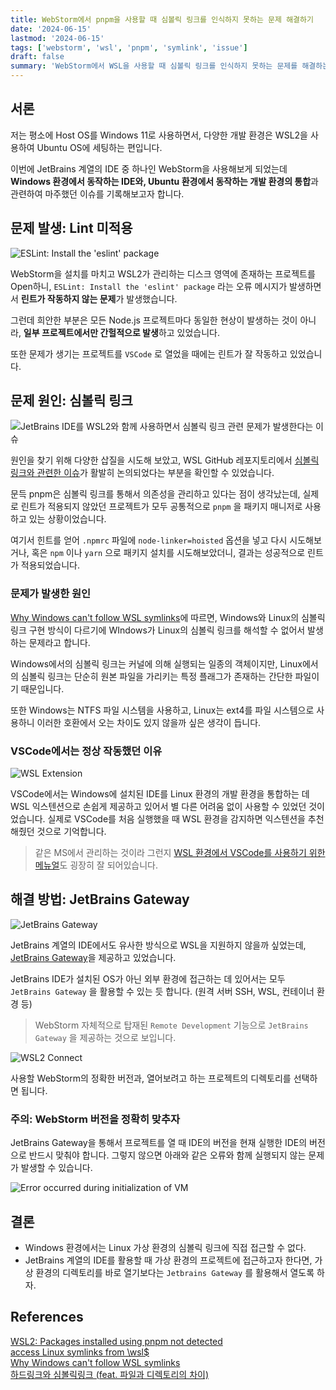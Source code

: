 ```yaml
---
title: WebStorm에서 pnpm을 사용할 때 심볼릭 링크를 인식하지 못하는 문제 해결하기
date: '2024-06-15'
lastmod: '2024-06-15'
tags: ['webstorm', 'wsl', 'pnpm', 'symlink', 'issue']
draft: false
summary: 'WebStorm에서 WSL을 사용할 때 심볼릭 링크를 인식하지 못하는 문제를 해결하는 방법을 기록합니다.'
---
```


## 서론

저는 평소에 Host OS를 Windows 11로 사용하면서, 다양한 개발 환경은 WSL2을 사용하여 Ubuntu OS에 세팅하는 편입니다.

이번에 JetBrains 계열의 IDE 중 하나인 WebStorm을 사용해보게 되었는데 **Windows 환경에서 동작하는 IDE와, Ubuntu 환경에서 동작하는 개발 환경의 통합**과 관련하여 마주했던 이슈를 기록해보고자 합니다.

## 문제 발생: Lint 미적용

![ESLint: Install the 'eslint' package](/static/images/2024/06/webstorm-wsl-symlink/eslint.png)

WebStorm을 설치를 마치고 WSL2가 관리하는 디스크 영역에 존재하는 프로젝트를 Open하니, `ESLint: Install the 'eslint' package` 라는 오류 메시지가 발생하면서 **린트가 작동하지 않는 문제**가 발생했습니다.

그런데 희안한 부분은 모든 Node.js 프로젝트마다 동일한 현상이 발생하는 것이 아니라, **일부 프로젝트에서만 간헐적으로 발생**하고 있었습니다.

또한 문제가 생기는 프로젝트를 `VSCode` 로 열었을 때에는 린트가 잘 작동하고 있었습니다.

## 문제 원인: 심볼릭 링크

![JetBrains IDE를 WSL2와 함께 사용하면서 심볼릭 링크 관련 문제가 발생한다는 이슈](/static/images/2024/06/webstorm-wsl-symlink/symlink-issue.png)

원인을 찾기 위해 다양한 삽질을 시도해 보았고, WSL GitHub 레포지토리에서 [심볼릭 링크와 관련한 이슈](https://github.com/microsoft/WSL/issues/5118)가 활발히 논의되었다는 부분을 확인할 수 있었습니다.

문득 pnpm은 심볼릭 링크를 통해서 의존성을 관리하고 있다는 점이 생각났는데, 실제로 린트가 적용되지 않았던 프로젝트가 모두 공통적으로 `pnpm` 을 패키지 매니저로 사용하고 있는 상황이었습니다.

여기서 힌트를 얻어 `.npmrc` 파일에 `node-linker=hoisted` 옵션을 넣고 다시 시도해보거나, 혹은 `npm` 이나 `yarn` 으로 패키지 설치를 시도해보았더니, 결과는 성공적으로 린트가 적용되었습니다.

### 문제가 발생한 원인

[Why Windows can't follow WSL symlinks](https://blog.trailofbits.com/2024/02/12/why-windows-cant-follow-wsl-symlinks/)에 따르면, Windows와 Linux의 심볼릭 링크 구현 방식이 다르기에 WIndows가 Linux의 심볼릭 링크를 해석할 수 없어서 발생하는 문제라고 합니다.

Windows에서의 심볼릭 링크는 커널에 의해 실행되는 일종의 객체이지만, Linux에서의 심볼릭 링크는 단순히 원본 파일을 가리키는 특정 플래그가 존재하는 간단한 파일이기 때문입니다.

또한 Windows는 NTFS 파일 시스템을 사용하고, Linux는 ext4를 파일 시스템으로 사용하니 이러한 호환에서 오는 차이도 있지 않을까 싶은 생각이 듭니다.

### VSCode에서는 정상 작동했던 이유

![WSL Extension](/static/images/2024/06/webstorm-wsl-symlink/wsl-extension.png)

VSCode에서는 Windows에 설치된 IDE를 Linux 환경의 개발 환경을 통합하는 데 WSL 익스텐션으로 손쉽게 제공하고 있어서 별 다른 어려움 없이 사용할 수 있었던 것이었습니다. 실제로 VSCode를 처음 실행했을 때 WSL 환경을 감지하면 익스텐션을 추천해줬던 것으로 기억합니다.

> 같은 MS에서 관리하는 것이라 그런지 [WSL 환경에서 VSCode를 사용하기 위한 메뉴얼](https://learn.microsoft.com/ko-kr/windows/wsl/tutorials/wsl-vscode)도 굉장히 잘 되어있습니다.

## 해결 방법: JetBrains Gateway

![JetBrains Gateway](/static/images/2024/06/webstorm-wsl-symlink/remote-development.png)

JetBrains 계열의 IDE에서도 유사한 방식으로 WSL을 지원하지 않을까 싶었는데, [JetBrains Gateway](https://www.jetbrains.com/remote-development/gateway/)을 제공하고 있었습니다.

JetBrains IDE가 설치된 OS가 아닌 외부 환경에 접근하는 데 있어서는 모두 `JetBrains Gateway` 을 활용할 수 있는 듯 합니다. (원격 서버 SSH, WSL, 컨테이너 환경 등)

> WebStorm 자체적으로 탑재된 `Remote Development` 기능으로 `JetBrains Gateway` 을 제공하는 것으로 보입니다.

![WSL2 Connect](/static/images/2024/06/webstorm-wsl-symlink/wsl-connect.png)

사용할 WebStorm의 정확한 버전과, 열어보려고 하는 프로젝트의 디렉토리를 선택하면 됩니다.

### 주의: WebStorm 버전을 정확히 맞추자

JetBrains Gateway을 통해서 프로젝트를 열 때 IDE의 버전을 현재 실행한 IDE의 버전으로 반드시 맞춰야 합니다.
그렇지 않으면 아래와 같은 오류와 함께 실행되지 않는 문제가 발생할 수 있습니다.

![Error occurred during initialization of VM](/static/images/2024/06/webstorm-wsl-symlink/IDE-version.png)

## 결론

- Windows 환경에서는 Linux 가상 환경의 심볼릭 링크에 직접 접근할 수 없다.
- JetBrains 계열의 IDE를 활용할 때 가상 환경의 프로젝트에 접근하고자 한다면, 가상 환경의 디렉토리를 바로 열기보다는 `Jetbrains Gateway` 를 활용해서 열도록 하자.

## References

[WSL2: Packages installed using pnpm not detected](https://youtrack.jetbrains.com/issue/WEB-49919/WSL2-Packages-installed-using-pnpm-not-detected)  
[access Linux symlinks from \\wsl$](https://github.com/microsoft/WSL/issues/5118)  
[Why Windows can't follow WSL symlinks](https://blog.trailofbits.com/2024/02/12/why-windows-cant-follow-wsl-symlinks/)  
[하드링크와 심볼릭링크 (feat. 파일과 디렉토리의 차이)](https://youtu.be/Y0S_YPAUDX4?si=-5RUkylNvBipXZwd)
